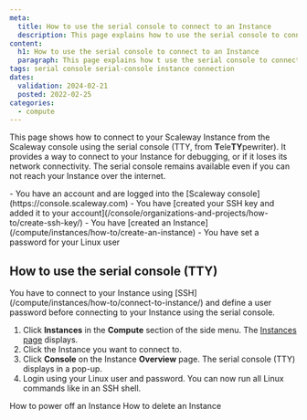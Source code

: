 ```yaml
---
meta:
  title: How to use the serial console to connect to an Instance
  description: This page explains how to use the serial console to connect to an Instance
content:
  h1: How to use the serial console to connect to an Instance
  paragraph: This page explains how t use the serial console to connect to an Instance
tags: serial console serial-console instance connection
dates:
  validation: 2024-02-21
  posted: 2022-02-25
categories:
  - compute
---
```


This page shows how to connect to your Scaleway Instance from the Scaleway console using the serial console (TTY, from **T**ele**TY**pewriter). It provides a way to connect to your Instance for debugging, or if it loses its network connectivity. The serial console remains available even if you can not reach your Instance over the internet.

<Macro id="iam-requirements" />

<Message type="requirement">
  - You have an account and are logged into the [Scaleway console](https://console.scaleway.com)
  - You have [created your SSH key and added it to your account](/console/organizations-and-projects/how-to/create-ssh-key/)
  - You have [created an Instance](/compute/instances/how-to/create-an-instance)
  - You have set a password for your Linux user
</Message>

## How to use the serial console (TTY)

<Message type="important">
  You have to connect to your Instance using [SSH](/compute/instances/how-to/connect-to-instance/) and define a user password before connecting to your Instance using the serial console.
</Message>

1. Click **Instances** in the **Compute** section of the side menu. The [Instances page](https://console.scaleway.com/instance/servers) displays.
2. Click the Instance you want to connect to.
3. Click **Console** on the Instance **Overview** page. The serial console (TTY) displays in a pop-up.
    <Lightbox src="scaleway-connect-tty.webp" alt="" />
4. Login using your Linux user and password. You can now run all Linux commands like in an SSH shell.


<Navigation title="See also">
  <PreviousButton to="/compute/instances/how-to/power-off-instance/">How to power off an Instance</PreviousButton>
  <NextButton to="/compute/instances/how-to/delete-instance/">How to delete an Instance</NextButton>
</Navigation>